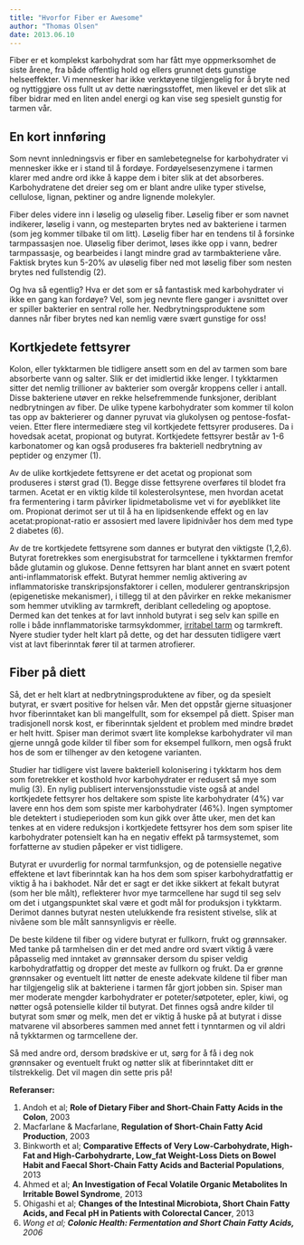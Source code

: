 ```yaml
---
title: "Hvorfor Fiber er Awesome"
author: "Thomas Olsen"
date: 2013.06.10
---
```


Fiber er et komplekst karbohydrat som har fått mye oppmerksomhet de siste årene, fra både offentlig hold og ellers grunnet dets gunstige helseeffekter. Vi mennesker har ikke verktøyene tilgjengelig for å bryte ned og nyttiggjøre oss fullt ut av dette næringsstoffet, men likevel er det slik at fiber bidrar med en liten andel energi og kan vise seg spesielt gunstig for tarmen vår.

## En kort innføring

Som nevnt innledningsvis er fiber en samlebetegnelse for karbohydrater vi mennesker ikke er i stand til å fordøye. Fordøyelsesenzymene i tarmen klarer med andre ord ikke å kappe dem i biter slik at det absorberes. Karbohydratene det dreier seg om er blant andre ulike typer stivelse, cellulose, lignan, pektiner og andre lignende molekyler.

Fiber deles videre inn i løselig og uløselig fiber. Løselig fiber er som navnet indikerer, løselig i vann, og mesteparten brytes ned av bakteriene i tarmen (som jeg kommer tilbake til om litt). Løselig fiber har en tendens til å forsinke tarmpassasjen noe. Uløselig fiber derimot, løses ikke opp i vann, bedrer tarmpassasje, og bearbeides i langt mindre grad av tarmbakteriene våre. Faktisk brytes kun 5-20% av uløselig fiber ned mot løselig fiber som nesten brytes ned fullstendig (2).

Og hva så egentlig? Hva er det som er så fantastisk med karbohydrater vi ikke en gang kan fordøye? Vel, som jeg nevnte flere ganger i avsnittet over er spiller bakterier en sentral rolle her. Nedbrytningsproduktene som dannes når fiber brytes ned kan nemlig være svært gunstige for oss!

## Kortkjedete fettsyrer

Kolon, eller tykktarmen ble tidligere ansett som en del av tarmen som bare absorberte vann og salter. Slik er det imidlertid ikke lenger. I tykktarmen sitter det nemlig trillioner av bakterier som overgår kroppens celler i antall. Disse bakteriene utøver en rekke helsefremmende funksjoner, deriblant nedbrytningen av fiber. De ulike typene karbohydrater som kommer til kolon tas opp av bakterierer og danner pyruvat via glukolysen og pentose-fosfat-veien. Etter flere intermediære steg vil kortkjedete fettsyrer produseres. Da i hovedsak acetat, propionat og butyrat. Kortkjedete fettsyrer består av 1-6 karbonatomer og kan også produseres fra bakteriell nedbrytning av peptider og enzymer (1).

Av de ulike kortkjedete fettsyrene er det acetat og propionat som produseres i størst grad (1). Begge disse fettsyrene overføres til blodet fra tarmen. Acetat er en viktig kilde til kolesterolsyntese, men hvordan acetat fra fermentering i tarm påvirker lipidmetabolisme vet vi for øyeblikket lite om. Propionat derimot ser ut til å ha en lipidsenkende effekt og en lav acetat:propionat-ratio er assosiert med lavere lipidnivåer hos dem med type 2 diabetes (6).

Av de tre kortkjedete fettsyrene som dannes er butyrat den viktigste (1,2,6). Butyrat foretrekkes som energisubstrat for tarmcellene i tykktarmen fremfor både glutamin og glukose. Denne fettsyren har blant annet en svært potent anti-inflammatorisk effekt. Butyrat hemmer nemlig aktivering av inflammatoriske transkripsjonsfaktorer i cellen, modulerer gentranskripsjon (epigenetiske mekanismer), i tillegg til at den påvirker en rekke mekanismer som hemmer utvikling av tarmkreft, deriblant celledeling og apoptose. Dermed kan det tenkes at for lavt innhold butyrat i seg selv kan spille en rolle i både innflammatoriske tarmsykdommer, [irritabel tarm](irritabel-tarm-behandling.qmd) og tarmkreft. Nyere studier tyder helt klart på dette, og det har dessuten tidligere vært vist at lavt fiberinntak fører til at tarmen atrofierer.

## Fiber på diett

Så, det er helt klart at nedbrytningsproduktene av fiber, og da spesielt butyrat, er svært positive for helsen vår. Men det oppstår gjerne situasjoner hvor fiberinntaket kan bli mangelfullt, som for eksempel på diett. Spiser man tradisjonell norsk kost, er fiberinntak sjeldent et problem med mindre brødet er helt hvitt. Spiser man derimot svært lite komplekse karbohydrater vil man gjerne unngå gode kilder til fiber som for eksempel fullkorn, men også frukt hos de som er tilhenger av den ketogene varianten.

Studier har tidligere vist lavere bakteriell kolonisering i tykktarm hos dem som foretrekker et kosthold hvor karbohydrater er redusert så mye som mulig (3). En nylig publisert intervensjonsstudie viste også at andel kortkjedete fettsyrer hos deltakere som spiste lite karbohydrater (4%) var lavere enn hos dem som spiste mer karbohydrater (46%). Ingen symptomer ble detektert i studieperioden som kun gikk over åtte uker, men det kan tenkes at en videre reduksjon i kortkjedete fettsyrer hos dem som spiser lite karbohydrater potensielt kan ha en negativ effekt på tarmsystemet, som forfatterne av studien påpeker er vist tidligere.

Butyrat er uvurderlig for normal tarmfunksjon, og de potensielle negative effektene et lavt fiberinntak kan ha hos dem som spiser karbohydratfattig er viktig å ha i bakhodet. Når det er sagt er det ikke sikkert at fekalt butyrat (som her ble målt), reflekterer hvor mye tarmcellene har sugd til seg selv om det i utgangspunktet skal være et godt mål for produksjon i tykktarm. Derimot dannes butyrat nesten utelukkende fra resistent stivelse, slik at nivåene som ble målt sannsynligvis er rèelle.

De beste kildene til fiber og videre butyrat er fullkorn, frukt og grønnsaker. Med tanke på tarmhelsen din er det med andre ord svært viktig å være påpasselig med inntaket av grønnsaker dersom du spiser veldig karbohydratfattig og dropper det meste av fullkorn og frukt. Da er grønne grønnsaker og eventuelt litt nøtter de eneste adekvate kildene til fiber man har tilgjengelig slik at bakteriene i tarmen får gjort jobben sin. Spiser man mer moderate mengder karbohydrater er poteter/søtpoteter, epler, kiwi, og nøtter også potensielle kilder til butyrat. Det finnes også andre kilder til butyrat som smør og melk, men det er viktig å huske på at butyrat i disse matvarene vil absorberes sammen med annet fett i tynntarmen og vil aldri nå tykktarmen og tarmcellene der.

Så med andre ord, dersom brødskive er ut, sørg for å få i deg nok grønnsaker og eventuelt frukt og nøtter slik at fiberinntaket ditt er tilstrekkelig. Det vil magen din sette pris på!

**Referanser:**

1.  Andoh et al; **Role of Dietary Fiber and Short-Chain Fatty Acids in the Colon**, 2003
2.  Macfarlane & Macfarlane, **Regulation of Short-Chain Fatty Acid Production**, 2003
3.  Binkworth et al; **Comparative Effects of Very Low-Carbohydrate, High-Fat and High-Carbohydrarte, Low_fat Weight-Loss Diets on Bowel Habit and Faecal Short-Chain Fatty Acids and Bacterial Populations**, 2013
4.  Ahmed et al; **An Investigation of Fecal Volatile Organic Metabolites In Irritable Bowel Syndrome**, 2013
5.  Ohigashi et al; **Changes of the Intestinal Microbiota, Short Chain Fatty Acids, and Fecal pH in Patients with Colorectal Cancer**, 2013
6.  *Wong et al; **Colonic Health: Fermentation and Short Chain Fatty Acids,** 2006*
